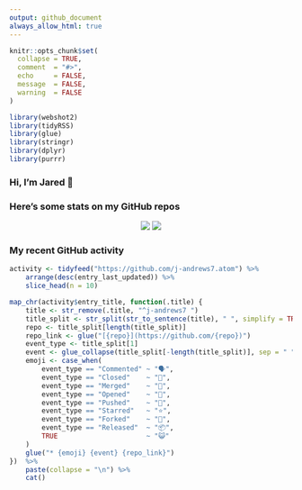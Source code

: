 ```yaml
---
output: github_document
always_allow_html: true
---
```


<!-- README.md is generated from README.Rmd. Please edit that file -->

```r
knitr::opts_chunk$set(
  collapse = TRUE,
  comment  = "#>",
  echo     = FALSE,
  message  = FALSE,
  warning  = FALSE
)

library(webshot2)
library(tidyRSS)
library(glue)
library(stringr)
library(dplyr)
library(purrr)
```

### Hi, I'm Jared 👋

<!--
**j-andrews7/j-andrews7** is a ✨ _special_ ✨ repository because its `README.md` (this file) appears on your GitHub profile.

Here are some ideas to get you started:

- 🔭 I’m currently working on ...
- 🌱 I’m currently learning ...
- 👯 I’m looking to collaborate on ...
- 🤔 I’m looking for help with ...
- 💬 Ask me about ...
- 📫 How to reach me: ...
- 😄 Pronouns: ...
- ⚡ Fun fact: ...
-->

### Here's some stats on my GitHub repos

<p align="center">
    <img src="https://github-readme-stats.vercel.app/api?username=j-andrews7&show_icons=true&theme=dracula">
    <img src="https://github-readme-stats.vercel.app/api?username=j-andrews7&show_icons=true&theme=dracula
https://github-readme-stats.vercel.app/api/top-langs/?username=j-andrews7&hide=html,css,jupyter%20notebook&layout=compact">
</p>


### My recent GitHub activity

```r
activity <- tidyfeed("https://github.com/j-andrews7.atom") %>%
    arrange(desc(entry_last_updated)) %>%
    slice_head(n = 10)

map_chr(activity$entry_title, function(.title) {
    title <- str_remove(.title, "^j-andrews7 ")
    title_split <- str_split(str_to_sentence(title), " ", simplify = TRUE)
    repo <- title_split[length(title_split)]
    repo_link <- glue("[{repo}](https://github.com/{repo})")
    event_type <- title_split[1]
    event <- glue_collapse(title_split[-length(title_split)], sep = " ")
    emoji <- case_when(
        event_type == "Commented" ~ "🗣",
        event_type == "Closed"    ~ "🎊",
        event_type == "Merged"    ~ "🎉",
        event_type == "Opened"    ~ "🤔",
        event_type == "Pushed"    ~ "📨",
        event_type == "Starred"   ~ "⭐️",
        event_type == "Forked"    ~ "🍴",
        event_type == "Released"  ~ "📦",
        TRUE                      ~ "😺"
    )
    glue("* {emoji} {event} {repo_link}")
})  %>%
    paste(collapse = "\n") %>%
    cat()
```

